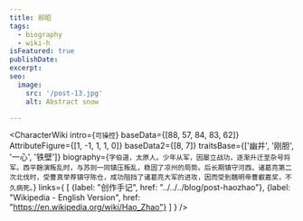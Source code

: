 ```yaml
---
title: 郝昭
tags:
  - biography
  - wiki-h
isFeatured: true
publishDate:
excerpt:
seo:
  image:
    src: '/post-13.jpg'
    alt: Abstract snow

---
```



<CharacterWiki
  intro={`可操控`}
  baseData={[88, 57, 84, 83, 62]}
  AttributeFigure={[1, -1, 1, 1, 0]}
  baseData2={[8, 7]}
  traitsBase={['幽并', '刚胆', '一心', '铁壁']}
  biography={`字伯道，太原人。少年从军，因屡立战功，逐渐升迁至杂号将军。西平麹演叛乱时，与苏则一同镇压叛乱，稳固了凉州的局势。后长期镇守河西，诸葛亮第二次北伐时，受曹真举荐镇守陈仓，成功阻挡了诸葛亮大军的进攻，因而受到魏明帝曹叡嘉奖，不久病死。`}
  links={
    [
      {label: "创作手记", href: "../../../blog/post-haozhao"},
      {label: "Wikipedia - English Version", href: "https://en.wikipedia.org/wiki/Hao_Zhao"}
    ]
  }
/>
